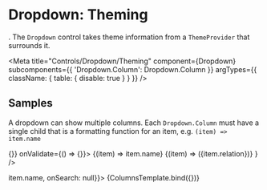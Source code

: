 
# Dropdown: Theming
.
The `Dropdown` control takes theme information from a `ThemeProvider` that 
surrounds it. 

<Meta 
  title="Controls/Dropdown/Theming" 
  component={Dropdown}
  subcomponents={{ 'Dropdown.Column': Dropdown.Column }}
  argTypes={{
    className: { table: { disable: true } }
  }}
/>


## Samples

A dropdown can show multiple columns. Each `Dropdown.Column` must have 
a single child that is a formatting function for an item, e.g. 
`(item) => item.name`

<div style={{height: '250px', padding: '30px', background: '#406A8C'}}>
  <ThemeProvider theme={{...Theme, normalColor: '#aaa', background: '#305A7C', fontColor: '#fff' }}>
    <Form data={{}} onChange={() => {}} onValidate={() => {}}>
      <Form.Field
        name="person"
        value={null}
        control={<Dropdown {...args}>
          <Dropdown.Column>{(item) => item.name}</Dropdown.Column>
          <Dropdown.Column>{(item) => (<Label>{item.relation}</Label>)}</Dropdown.Column>
        </Dropdown>}
      />
    </Form>
  </ThemeProvider>
</div>

<Canvas>
  <Story
    name="Themed-Columns"
    args={{data: people, alwaysDown: true, maxItems: 4, placeholder: "Select person", label: (item) => item.name, onSearch: null}}>
    {ColumnsTemplate.bind({})}
  </Story>
</Canvas>

